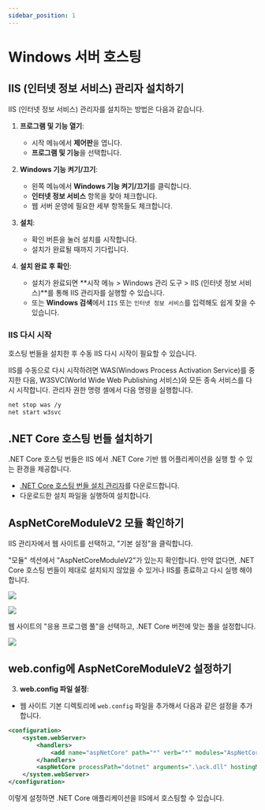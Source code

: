 ```yaml
---
sidebar_position: 1
---
```


# Windows 서버 호스팅


## IIS (인터넷 정보 서비스) 관리자 설치하기

IIS (인터넷 정보 서비스) 관리자를 설치하는 방법은 다음과 같습니다.

1. **프로그램 및 기능 열기**:
   - 시작 메뉴에서 **제어판**을 엽니다.
   - **프로그램 및 기능**을 선택합니다.

2. **Windows 기능 켜기/끄기**:
   - 왼쪽 메뉴에서 **Windows 기능 켜기/끄기**를 클릭합니다.
   - **인터넷 정보 서비스** 항목을 찾아 체크합니다.
   - 웹 서버 운영에 필요한 세부 항목들도 체크합니다.

3. **설치**:
   - 확인 버튼을 눌러 설치를 시작합니다.
   - 설치가 완료될 때까지 기다립니다.

4. **설치 완료 후 확인**:
   - 설치가 완료되면 **시작 메뉴 > Windows 관리 도구 > IIS (인터넷 정보 서비스)**를 통해 IIS 관리자를 실행할 수 있습니다.
   - 또는 **Windows 검색**에서 `IIS` 또는 `인터넷 정보 서비스`를 입력해도 쉽게 찾을 수 있습니다.


### IIS 다시 시작

호스팅 번들을 설치한 후 수동 IIS 다시 시작이 필요할 수 있습니다. 

IIS를 수동으로 다시 시작하려면 WAS(Windows Process Activation Service)를 중지한 다음, W3SVC(World Wide Web Publishing 서비스)와 모든 종속 서비스를 다시 시작합니다. 관리자 권한 명령 셸에서 다음 명령을 실행합니다.

```bash
net stop was /y
net start w3svc
```

## .NET Core 호스팅 번들 설치하기

.NET Core 호스팅 번들은 IIS 에서 .NET Core 기반 웹 어플리케이션을 실행 할 수 있는 환경을 제공합니다.

- [.NET Core 호스팅 번들 설치 관리자](https://dotnet.microsoft.com/permalink/dotnetcore-current-windows-runtime-bundle-installer)를 다운로드합니다.
- 다운로드한 설치 파일을 실행하여 설치합니다.

## AspNetCoreModuleV2 모듈 확인하기

IIS 관리자에서 웹 사이트를 선택하고, "기본 설정"을 클릭합니다.

"모듈" 섹션에서 "AspNetCoreModuleV2"가 있는지 확인합니다. 만약 없다면, .NET Core 호스팅 번들이 제대로 설치되지 않았을 수 있거나 IIS를 종료하고 다시 실행 해야합니다.

![](img/AspNetCoreModuleV2-1.png)

![](img/AspNetCoreModuleV2-2.png)

웹 사이트의 "응용 프로그램 풀"을 선택하고, .NET Core 버전에 맞는 풀을 설정합니다.

![](img/application-pool.png)

## web.config에 AspNetCoreModuleV2 설정하기

3. **web.config 파일 설정**:
- 웹 사이트 기본 디렉토리에 `web.config` 파일을 추가해서 다음과 같은 설정을 추가합니다.

```xml
<configuration>
    <system.webServer>
        <handlers>
            <add name="aspNetCore" path="*" verb="*" modules="AspNetCoreModuleV2" resourceType="Unspecified"/>
        </handlers>
        <aspNetCore processPath="dotnet" arguments=".\ack.dll" hostingModel="inprocess"/>
    </system.webServer>
</configuration>
```

이렇게 설정하면 .NET Core 애플리케이션을 IIS에서 호스팅할 수 있습니다.
